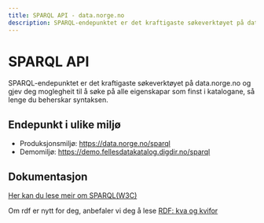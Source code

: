 ```yaml
---
title: SPARQL API - data.norge.no
description: SPARQL-endepunktet er det kraftigaste søkeverktøyet på data.norge.no.
---
```


# SPARQL API

<Ingress>
    SPARQL-endepunktet er det kraftigaste søkeverktøyet på data.norge.no og gjev deg moglegheit til å søke på alle
    eigenskapar som finst i katalogane, så lenge du beherskar syntaksen.
</Ingress>

## Endepunkt i ulike miljø

- Produksjonsmiljø: https://data.norge.no/sparql
- Demomiljø: https://demo.fellesdatakatalog.digdir.no/sparql

## Dokumentasjon

[Her kan du lese meir om SPARQL(W3C)](https://www.w3.org/TR/sparql11-overview/)

Om rdf er nytt for deg, anbefaler vi deg å lese [RDF: kva og kvifor](/docs/sharing-data/rdf)

